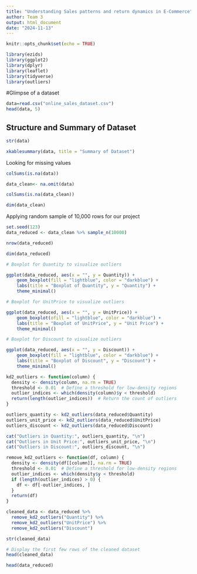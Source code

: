```yaml
---
title: "Understanding Sales patterns and return dynamics in E-Commerce"
author: Team 3
output: html_document
date: "2024-11-13"
---
```


```r
knitr::opts_chunk$set(echo = TRUE)
```

```r
library(ezids)
library(ggplot2)
library(dplyr)
library(leaflet)
library(tidyverse)
library(outliers)
```


#Glimpse of a dataset
```r
data=read.csv("online_sales_dataset.csv")
head(data, 5)
```
## Structure and Summary of Dataset

```r
str(data)
```


```r
xkablesummary(data, title = "Summary of Dataset")
```
Looking for missing values
```r
colSums(is.na(data))
```

```r
data_clean<- na.omit(data)
```


```r
colSums(is.na(data_clean))
```


```r
dim(data_clean)
```

Applying random sample of 10,000 rows for our project
```r
set.seed(123) 
data_reduced <- data_clean %>% sample_n(10000)
```

```r
nrow(data_reduced)
```

```r
dim(data_reduced)
```
```r

# Boxplot for Quantity to visualize outliers

ggplot(data_reduced, aes(x = "", y = Quantity)) +
    geom_boxplot(fill = "lightblue", color = "darkblue") +
    labs(title = "Boxplot of Quantity", y = "Quantity") +
    theme_minimal()

# Boxplot for UnitPrice to visualize outliers

ggplot(data_reduced, aes(x = "", y = UnitPrice)) +
    geom_boxplot(ofill = "lightblue", color = "darkblue") +
    labs(title = "Boxplot of UnitPrice", y = "Unit Price") +
    theme_minimal()

# Boxplot for Discount to visualize outliers

ggplot(data_reduced, aes(x = "", y = Discount)) +
    geom_boxplot(fill = "lightblue", color = "darkblue") +
    labs(title = "Boxplot of Discount", y = "Discount") +
    theme_minimal()
```


```r
kd2_outliers <- function(column) {
  density <- density(column, na.rm = TRUE)
  threshold <- 0.01  # Define a threshold for low-density regions
  outlier_indices <- which(density(column)$y < threshold)
  return(length(outlier_indices))  # Return the count of outliers
}

outliers_quantity <- kd2_outliers(data_reduced$Quantity)
outliers_unit_price <- kd2_outliers(data_reduced$UnitPrice)
outliers_discount <- kd2_outliers(data_reduced$Discount)

cat("Outliers in Quantity:", outliers_quantity, "\n")
cat("Outliers in Unit Price:", outliers_unit_price, "\n")
cat("Outliers in Discount:", outliers_discount, "\n")
```

```r
remove_kd2_outliers <- function(df, column) {
  density <- density(df[[column]], na.rm = TRUE)
  threshold <- 0.01  # Define a threshold for low-density regions
  outlier_indices <- which(density$y < threshold)
  if (length(outlier_indices) > 0) {
    df <- df[-outlier_indices, ]
  }
  return(df)
}

cleaned_data <- data_reduced %>%
  remove_kd2_outliers("Quantity") %>%
  remove_kd2_outliers("UnitPrice") %>%
  remove_kd2_outliers("Discount")
```

```r
str(cleaned_data)
```

```r
# Display the first few rows of the cleaned dataset
head(cleaned_data)
```

```r
head(data_reduced)
```